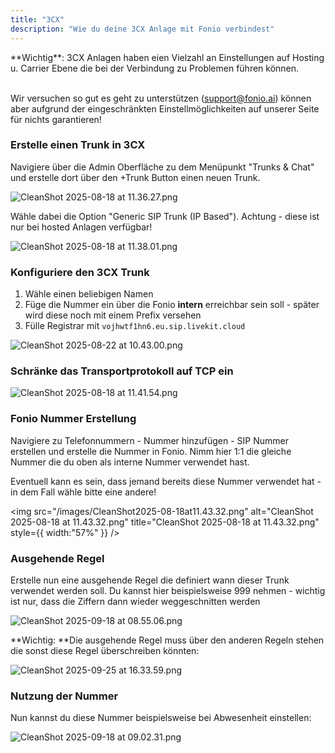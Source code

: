 ```yaml
---
title: "3CX"
description: "Wie du deine 3CX Anlage mit Fonio verbindest"
---
```


<Info>
  **Wichtig**: 3CX Anlagen haben eien Vielzahl an Einstellungen auf Hosting u. Carrier Ebene die bei der Verbindung zu Problemen führen können.

  \
  Wir versuchen so gut es geht zu unterstützen ([support@fonio.ai](mailto:support@fonio.ai)) können aber aufgrund der eingeschränkten Einstellmöglichkeiten auf unserer Seite für nichts garantieren!
</Info>

### Erstelle einen Trunk in 3CX

Navigiere über die Admin Oberfläche zu dem Menüpunkt "Trunks & Chat" und erstelle dort über den +Trunk Button einen neuen Trunk.

![CleanShot 2025-08-18 at 11.36.27.png](/images/CleanShot2025-08-18at11.36.27.png)

Wähle dabei die Option "Generic SIP Trunk (IP Based"). Achtung - diese ist nur bei hosted Anlagen verfügbar!

![CleanShot 2025-08-18 at 11.38.01.png](/images/CleanShot2025-08-18at11.38.01.png)

### Konfiguriere den 3CX Trunk

1. Wähle einen beliebigen Namen
2. Füge die Nummer ein über die Fonio **intern** erreichbar sein soll - später wird diese noch mit einem Prefix versehen
3. Fülle Registrar mit `vojhwtf1hn6.eu.sip.livekit.cloud`

![CleanShot 2025-08-22 at 10.43.00.png](/images/CleanShot2025-08-22at10.43.00.png)

### Schränke das Transportprotokoll auf TCP ein

![CleanShot 2025-08-18 at 11.41.54.png](/images/CleanShot2025-08-18at11.41.54.png)

### Fonio Nummer Erstellung

Navigiere zu Telefonnummern - Nummer hinzufügen - SIP Nummer erstellen und erstelle die Nummer in Fonio. Nimm hier 1:1 die gleiche Nummer die du oben als interne Nummer verwendet hast.

Eventuell kann es sein, dass jemand bereits diese Nummer verwendet hat - in dem Fall wähle bitte eine andere!

<img
  src="/images/CleanShot2025-08-18at11.43.32.png"
  alt="CleanShot 2025-08-18 at 11.43.32.png"
  title="CleanShot 2025-08-18 at 11.43.32.png"
  style={{ width:"57%" }}
/>

### Ausgehende Regel

Erstelle nun eine ausgehende Regel die definiert wann dieser Trunk verwendet werden soll. Du kannst hier beispielsweise 999 nehmen - wichtig ist nur, dass die Ziffern dann wieder weggeschnitten werden

![CleanShot 2025-09-18 at 08.55.06.png](/images/CleanShot2025-09-18at08.55.06.png)

\*\*Wichtig: \*\*Die ausgehende Regel muss über den anderen Regeln stehen die sonst diese Regel überschreiben könnten:

![CleanShot 2025-09-25 at 16.33.59.png](/images/CleanShot2025-09-25at16.33.59.png)

### Nutzung der Nummer

Nun kannst du diese Nummer beispielsweise bei Abwesenheit einstellen:

![CleanShot 2025-09-18 at 09.02.31.png](/images/CleanShot2025-09-18at09.02.31.png)